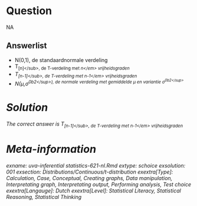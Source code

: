 Question
========

NA

Answerlist
----------
* N(0,1), de standaardnormale verdeling
* T<sub>[n]<\/sub>, de T-verdeling met <em>n<\/em> vrijheidsgraden
* T<sub>[n-1]<\/sub>, de T-verdeling met <em>n-1<\/em> vrijheidsgraden
* N(&mu;,&sigma;<sup>\u00b2<\/sup>), de normale verdeling met gemiddelde &mu; en variantie &sigma;<sup>\u00b2<\/sup>

Solution
========

The correct answer is  T<sub>[n-1]<\/sub>, de T-verdeling met <em>n-1<\/em> vrijheidsgraden

Meta-information
================
exname: uva-inferential statistics-621-nl.Rmd
extype: schoice
exsolution: 001
exsection: Distributions/Continuous/t-distribution
exextra[Type]: Calculation, Case, Conceptual, Creating graphs, Data manipulation, Interpretating graph, Interpretating output, Performing analysis, Test choice
exextra[Langauge]: Dutch
exextra[Level]: Statistical Literacy, Statistical Reasoning, Statistical Thinking
